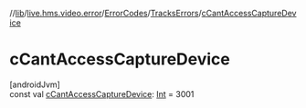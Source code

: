 //[lib](/api-reference/android/v2/home/content)/[live.hms.video.error](../../index)/[ErrorCodes](../index)/[TracksErrors](index)/[cCantAccessCaptureDevice](c-cant-access-capture-device)

# cCantAccessCaptureDevice

[androidJvm]\
const val [cCantAccessCaptureDevice](c-cant-access-capture-device): [Int](https://kotlinlang.org/api/latest/jvm/stdlib/kotlin/-int/index.html) = 3001
